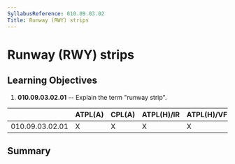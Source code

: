 ```yaml
---
SyllabusReference: 010.09.03.02
Title: Runway (RWY) strips
---
```


# Runway (RWY) strips

## Learning Objectives

1.  **010.09.03.02.01** -- Explain the term "runway strip".

|                 | ATPL(A) | CPL(A) | ATPL(H)/IR | ATPL(H)/VFR | CPL(H) | IR  | CBIR(A) |
| --------------- | ------- | ------ | ---------- | ----------- | ------ | --- | ------- |
| 010.09.03.02.01 | X       | X      | X          | X           | X      | X   | X       |

## Summary
